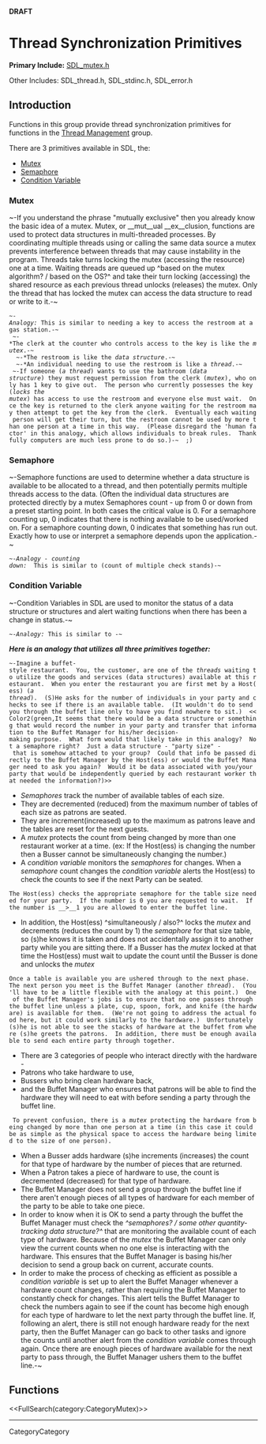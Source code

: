 <!-- #master-page:CategoryTemplate -->
<!-- #master-date:Unknown-Date -->
<!-- format wiki -->
<!-- language en -->
'''DRAFT'''

= Thread Synchronization Primitives =

'''Primary Include:'''  [http://hg.libsdl.org/SDL/file/68dfd6df47da/include/SDL_mutex.h SDL_mutex.h]

Other Includes:  SDL_thread.h, SDL_stdinc.h, SDL_error.h


== Introduction ==

Functions in this group provide thread synchronization primitives for functions in the [[CategoryThread|Thread Management]] group.

There are 3 primitives available in SDL, the:
*[[#Mutex|Mutex]]
*[[#Semaphore|Semaphore]]
*[[#CondVar|Condition Variable]]

<span id="Mutex"></span>
=== Mutex ===
~-If you understand the phrase "mutually exclusive" then you already know the basic idea of a mutex.  Mutex, or __mut__ual __ex__clusion, functions are used to protect data structures in multi-threaded processes.  By coordinating multiple threads using or calling the same data source a mutex prevents interference between threads that may cause instability in the program.  Threads take turns locking the mutex (accessing the resource) one at a time.  Waiting threads are queued up ^based on the mutex algorithm? / based on the OS?^ and take their turn locking (accessing) the shared resource as each previous thread unlocks (releases) the mutex.  Only the thread that has locked the mutex can access the data structure to read or write to it.-~
 ~-''Analogy:'' This is similar to needing a key to access the restroom at a gas station.-~
  ~-*The clerk at the counter who controls access to the key is like the ''mutex''.-~<br/>
  ~-*The restroom is like the ''data structure''.-~<br/>
  ~-*An individual needing to use the restroom is like a ''thread''.-~<br/>
 ~-If someone (''a thread'') wants to use the bathroom (''data structure'') they must request permission from the clerk (''mutex''), who only has 1 key to give out.  The person who currently possesses the key (''locks the mutex'') has access to use the restroom and everyone else must wait.  Once the key is returned to the clerk anyone waiting for the restroom may then attempt to get the key from the clerk.  Eventually each waiting person will get their turn, but the restroom cannot be used by more than one person at a time in this way.  (Please disregard the 'human factor' in this analogy, which allows individuals to break rules.  Thankfully computers are much less prone to do so.)-~  ;)

<span id="Semaphore"></span>
=== Semaphore ===
~-Semaphore functions are used to determine whether a data structure is available to be allocated to a thread, and then potentially permits multiple threads access to the data.  (Often the individual data structures are protected directly by a mutex  Semaphores count - up from 0 or down from a preset starting point.  In both cases the critical value is 0.  For a semaphore counting up, 0 indicates that there is nothing available to be used/worked on.  For a semaphore counting down, 0 indicates that something has run out.  Exactly how to use or interpret a semaphore depends upon the application.-~

 ~-''Analogy - counting down:''  This is similar to (count of multiple check stands)-~

<span id="CondVar"></span>
=== Condition Variable ===
~-Condition Variables in SDL are used to monitor the status of a data structure or structures and alert waiting functions when there has been a change in status.-~

 ~-''Analogy:'' This is similar to -~

'''''Here is an analogy that utilizes all three primitives together:'''''
 ~-Imagine a buffet-style restaurant.  You, the customer, are one of the ''threads'' waiting to utilize the goods and services (data structures) available at this restaurant.  When you enter the restaurant you are first met by a Host(ess) (''a thread'').  (S)He asks for the number of individuals in your party and checks to see if there is an available table.  (It wouldn't do to send you through the buffet line only to have you find nowhere to sit.)  <<Color2(green,It seems that there would be a data structure or something that would record the number in your party and transfer that information to the Buffet Manager for his/her decision-making purpose.  What form would that likely take in this analogy?  Not a semaphore right?  Just a data structure - "party size" - that is somehow attached to your group?  Could that info be passed directly to the Buffet Manager by the Host(ess) or would the Buffet Manager need to ask you again?  Would it be data associated with you/your party that would be independently queried by each restaurant worker that needed the information?)>>
*''Semaphores'' track the number of available tables of each size.
*They are decremented (reduced) from the maximum number of tables of each size as patrons are seated.  
*They are increment(increased) up to the maximum as patrons leave and the tables are reset for the next guests.
*A ''mutex'' protects the count from being changed by more than one restaurant worker at a time.  (ex: If the Host(ess) is changing the number then a Busser cannot be simultaneously changing the number.)
*A ''condition variable'' monitors the ''semaphores'' for changes.  When a ''semaphore'' count changes the ''condition variable'' alerts the Host(ess) to check the counts to see if the next Party can be seated.
 The Host(ess) checks the appropriate semaphore for the table size needed for your party.  If the number is 0 you are requested to wait.  If the number is __>__1 you are allowed to enter the buffet line.  
*In addition, the Host(ess) ^simultaneously / also?^ locks the ''mutex'' and decrements (reduces the count by 1) the ''semaphore'' for that size table, so (s)he knows it is taken and does not accidentally assign it to another party while you are sitting there.  If a Busser has the ''mutex'' locked at that time the Host(ess) must wait to update the count until the Busser is done and unlocks the ''mutex''
 Once a table is available you are ushered through to the next phase.  The next person you meet is the Buffet Manager (another ''thread'').  (You'll have to be a little flexible with the analogy at this point.)  One of the Buffet Manager's jobs is to ensure that no one passes through the buffet line unless a plate, cup, spoon, fork, and knife (the hardware) is available for them.  (We're not going to address the actual food here, but it could work similarly to the hardware.)  Unfortunately (s)he is not able to see the stacks of hardware at the buffet from where (s)he greets the patrons.  In addition, there must be enough available to send each entire party through together.
*There are 3 categories of people who interact directly with the hardware -
*Patrons who take hardware to use, 
*Bussers who bring clean hardware back, 
*and the Buffet Manager who ensures that patrons will be able to find the hardware they will need to eat with before sending a party through the buffet line.  
  To prevent confusion, there is a ''mutex'' protecting the hardware from being changed by more than one person at a time (in this case it could be as simple as the physical space to access the hardware being limited to the size of one person).
*When a Busser adds hardware (s)he increments (increases) the count for that type of hardware by the number of pieces that are returned.
*When a Patron takes a piece of hardware to use, the count is decremented (decreased) for that type of hardware.
*The Buffet Manager does not send a group through the buffet line if there aren't enough pieces of all types of hardware for each member of the party to be able to take one piece.
*In order to know when it is OK to send a party through the buffet the Buffet Manager must check the ''^semaphores? / some other quantity-tracking data structure?^'' that are monitoring the available count of each type of hardware.  Because of the ''mutex'' the Buffet Manager can only view the current counts when no one else is interacting with the hardware.  This ensures that the Buffet Manager is basing his/her decision to send a group back on current, accurate counts.
*In order to make the process of checking as efficient as possible a ''condition variable'' is set up to alert the Buffet Manager whenever a hardware count changes, rather than requiring the Buffet Manager to constantly check for changes.  This alert tells the Buffet Manager to check the numbers again to see if the count has become high enough for each type of hardware to let the next party through the buffet line.  If, following an alert, there is still not enough hardware ready for the next party, then the Buffet Manager can go back to other tasks and ignore the counts until another alert from the ''condition variable'' comes through again.  Once there are enough pieces of hardware available for the next party to pass through, the Buffet Manager ushers them to the buffet line.-~


== Functions ==

<<FullSearch(category:CategoryMutex)>>

----
CategoryCategory

